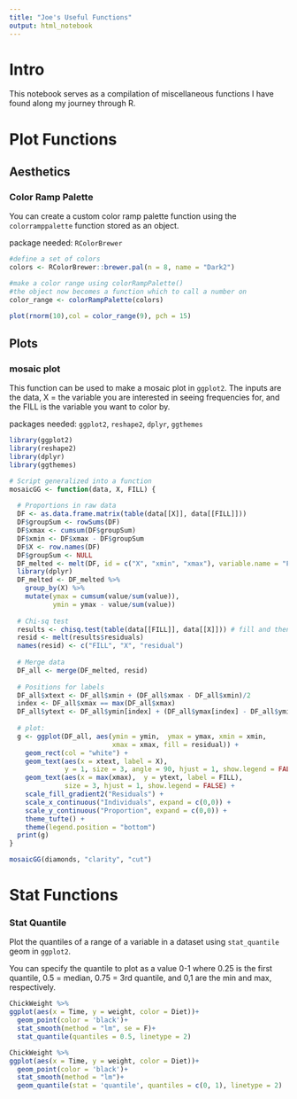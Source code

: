 ```yaml
---
title: "Joe's Useful Functions"
output: html_notebook
---
```


# Intro

This notebook serves as a compilation of miscellaneous functions I have found along my journey through R.

# Plot Functions

## Aesthetics

### Color Ramp Palette

You can create a custom color ramp palette function using the `colorramppalette` function stored as an object.

package needed: `RColorBrewer`

```r
#define a set of colors
colors <- RColorBrewer::brewer.pal(n = 8, name = "Dark2")

#make a color range using colorRampPalette()
#the object now becomes a function which to call a number on
color_range <- colorRampPalette(colors)

plot(rnorm(10),col = color_range(9), pch = 15)
```

## Plots

### mosaic plot

This function can be used to make a mosaic plot in `ggplot2`. The inputs are the data, X = the variable you are interested in seeing frequencies for, and the FILL is the variable you want to color by. 

packages needed: `ggplot2`, `reshape2`, `dplyr`, `ggthemes`
```r
library(ggplot2)
library(reshape2)
library(dplyr)
library(ggthemes)

# Script generalized into a function
mosaicGG <- function(data, X, FILL) {
  
  # Proportions in raw data
  DF <- as.data.frame.matrix(table(data[[X]], data[[FILL]]))
  DF$groupSum <- rowSums(DF)
  DF$xmax <- cumsum(DF$groupSum)
  DF$xmin <- DF$xmax - DF$groupSum
  DF$X <- row.names(DF)
  DF$groupSum <- NULL
  DF_melted <- melt(DF, id = c("X", "xmin", "xmax"), variable.name = "FILL")
  library(dplyr)
  DF_melted <- DF_melted %>%
    group_by(X) %>%
    mutate(ymax = cumsum(value/sum(value)),
           ymin = ymax - value/sum(value))
  
  # Chi-sq test
  results <- chisq.test(table(data[[FILL]], data[[X]])) # fill and then x
  resid <- melt(results$residuals)
  names(resid) <- c("FILL", "X", "residual")
  
  # Merge data
  DF_all <- merge(DF_melted, resid)
  
  # Positions for labels
  DF_all$xtext <- DF_all$xmin + (DF_all$xmax - DF_all$xmin)/2
  index <- DF_all$xmax == max(DF_all$xmax)
  DF_all$ytext <- DF_all$ymin[index] + (DF_all$ymax[index] - DF_all$ymin[index])/2
  
  # plot:
  g <- ggplot(DF_all, aes(ymin = ymin,  ymax = ymax, xmin = xmin,
                          xmax = xmax, fill = residual)) +
    geom_rect(col = "white") +
    geom_text(aes(x = xtext, label = X),
              y = 1, size = 3, angle = 90, hjust = 1, show.legend = FALSE) +
    geom_text(aes(x = max(xmax),  y = ytext, label = FILL),
              size = 3, hjust = 1, show.legend = FALSE) +
    scale_fill_gradient2("Residuals") +
    scale_x_continuous("Individuals", expand = c(0,0)) +
    scale_y_continuous("Proportion", expand = c(0,0)) +
    theme_tufte() +
    theme(legend.position = "bottom")
  print(g)
}

mosaicGG(diamonds, "clarity", "cut")
```



# Stat Functions

### Stat Quantile

Plot the quantiles of a range of a variable in a dataset using `stat_quantile` geom in `ggplot2`.

You can specify the quantile to plot as a value 0-1 where 0.25 is the first quantile, 0.5 = median, 0.75 = 3rd quantile, and 0,1 are the min and max, respectively.

```r
ChickWeight %>%
ggplot(aes(x = Time, y = weight, color = Diet))+
  geom_point(color = 'black')+
  stat_smooth(method = "lm", se = F)+
  stat_quantile(quantiles = 0.5, linetype = 2)

ChickWeight %>%
ggplot(aes(x = Time, y = weight, color = Diet))+
  geom_point(color = 'black')+
  stat_smooth(method = "lm")+
  geom_quantile(stat = 'quantile', quantiles = c(0, 1), linetype = 2)

```

